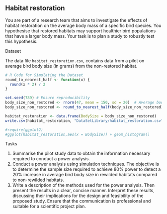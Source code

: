 ## Habitat restoration

You are part of a research team that aims to investigate the effects of habitat restoration on the average body mass of a specific bird species. You hypothesise that restored habitats may support healthier bird populations that have a larger body mass. Your task is to plan a study to robustly test this hypothesis.

Dataset

The data file `habitat_restoration.csv`, contains data from a pilot on average bird body size (in grams) from the non-restored habitat.


```r
# R Code for Simulating the Dataset
round_to_nearest_half <- function(x) {
  round(x * 2) / 2
}

set.seed(789) # Ensure reproducibility
body_size_non_restored <- rnorm(47, mean = 150, sd = 20)  # Average body size in restored habitats
body_size_non_restored <- round_to_nearest_half(body_size_non_restored)

habitat_restoration <- data.frame(BodySize = body_size_non_restored)
write.csv(habitat_restoration, "DataSetLibrary/habitat_restoration.csv", row.names = FALSE)

#require(ggplot2)
#ggplot(habitat_restoration,aes(x = BodySize)) + geom_histogram()

```

Tasks


1. Summarise the pilot study data to obtain the information necessary required to conduct a power analysis.
2. Conduct a power analysis using simulation techniques. The objective is to determine the sample size required to achieve 80% power to detect a 20% increase in average bird body size in rewilded habitats compared to non-rewilded habitats.
3. Write a description of the methods used for the power analysis. Then present the results in a clear, concise manner. Interpret these results, discussing their implications for the design and feasibility of the proposed study. Ensure that the communication is professional and suitable for a scientific project plan.

